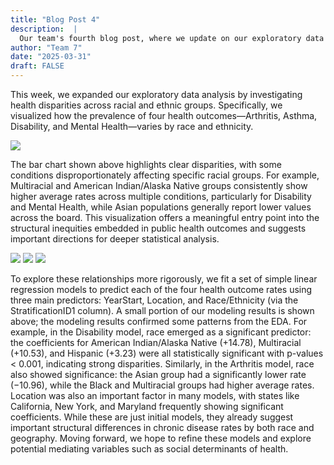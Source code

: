 ```yaml
---
title: "Blog Post 4"
description:  |
  Our team's fourth blog post, where we update on our exploratory data analysis.
author: "Team 7"
date: "2025-03-31"
draft: FALSE
---
```


This week, we expanded our exploratory data analysis by investigating health disparities across racial and ethnic groups. Specifically, we visualized how the prevalence of four health outcomes—Arthritis, Asthma, Disability, and Mental Health—varies by race and ethnicity.

![](../../images/HealthOutcome_byRace.png)

The bar chart shown above highlights clear disparities, with some conditions disproportionately affecting specific racial groups. For example, Multiracial and American Indian/Alaska Native groups consistently show higher average rates across multiple conditions, particularly for Disability and Mental Health, while Asian populations generally report lower values across the board. This visualization offers a meaningful entry point into the structural inequities embedded in public health outcomes and suggests important directions for deeper statistical analysis.

![](../../images/lm_results_MentalHealth.png)
![](../../images/lm_results_Disability.png)
![](../../images/lm_results_Arthritis.png)

To explore these relationships more rigorously, we fit a set of simple linear regression models to predict each of the four health outcome rates using three main predictors: YearStart, Location, and Race/Ethnicity (via the StratificationID1 column). A small portion of our modeling results is shown above; the modeling results confirmed some patterns from the EDA. For example, in the Disability model, race emerged as a significant predictor: the coefficients for American Indian/Alaska Native (+14.78), Multiracial (+10.53), and Hispanic (+3.23) were all statistically significant with p-values < 0.001, indicating strong disparities. Similarly, in the Arthritis model, race also showed significance: the Asian group had a significantly lower rate (−10.96), while the Black and Multiracial groups had higher average rates. Location was also an important factor in many models, with states like California, New York, and Maryland frequently showing significant coefficients. While these are just initial models, they already suggest important structural differences in chronic disease rates by both race and geography. Moving forward, we hope to refine these models and explore potential mediating variables such as social determinants of health.